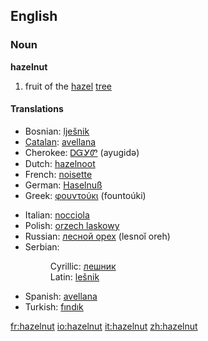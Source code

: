 ==English==
===Noun===
'''hazelnut'''
# fruit of the [[hazel]] [[tree]]
====Translations====
{{top}}
*Bosnian: [[lješnik#Bosnian|lješnik]] {{m}}
*[[Catalan]]: [[avellana]] {{f}}
*Cherokee: [[ᎠᏳᎩᏛ]] (ayugidǝ)
*Dutch: [[hazelnoot]] {{f}}
*French: [[noisette]] {{f}}
*German: [[Haselnuß]] {{f}}
*Greek: [[φουντούκι]] (fountoúki) {{n}}
{{mid}}
*Italian: [[nocciola]] {{f}}
*Polish: [[orzech laskowy]] {{m}}
*Russian: [[лесной орех]] (lesnoĭ oreh) {{m}}
*Serbian:
*:Cyrillic: [[лешник#Serbian|лешник]] {{m}}
*:Latin: [[lešnik#Serbian|lešnik]] {{m}}
*Spanish: [[avellana]] {{f}}
*Turkish: [[fındık]] 
{{bottom}}

[[fr:hazelnut]]
[[io:hazelnut]]
[[it:hazelnut]]
[[zh:hazelnut]]